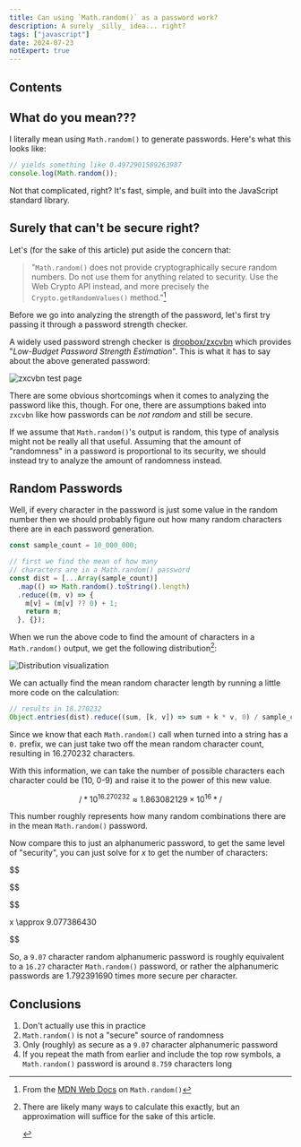 ```yaml
---
title: Can using `Math.random()` as a password work?
description: A surely _silly_ idea... right?
tags: ["javascript"]
date: 2024-07-23
notExpert: true
---
```


## Contents

## What do you mean???

I literally mean using `Math.random()` to generate passwords. Here's what this
looks like:

```javascript title="password.js" attribution="😬 this *seems* bad, right?"
// yields something like 0.4972901589263987
console.log(Math.random());
```

Not that complicated, right? It's fast, simple, and built into the JavaScript
standard library.

## Surely that can't be secure right?

Let's (for the sake of this article) put aside the concern that:

> "`Math.random()` does not provide cryptographically secure random numbers. Do
> not use them for anything related to security. Use the Web Crypto API
> instead, and more precisely the `Crypto.getRandomValues()` method."[^1]

Before we go into analyzing the strength of the password, let's first try
passing it through a password strength checker.

A widely used password strengh checker is
[dropbox/zxcvbn](https://github.com/dropbox/zxcvbn) which provides "_Low-Budget
Password Strength Estimation_". This is what it has to say about the above
generated password:

![zxcvbn test page](zxcvbn.png "Using the `zxcvbn` [test page](https://lowe.github.io/tryzxcvbn/)")

There are some obvious shortcomings when it comes to analyzing the password
like this, though. For one, there are assumptions baked into `zxcvbn` like how
passwords can be _not random_ and still be secure.

If we assume that `Math.random()`'s output is random, this type of analysis
might not be really all that useful. Assuming that the amount of "randomness"
in a password is proportional to its security, we should instead try to analyze
the amount of randomness instead.

## Random Passwords

Well, if every character in the password is just some value in the random number
then we should probably figure out how many random characters there are in each
password generation.

```javascript title="character-count.js"
const sample_count = 10_000_000;

// first we find the mean of how many
// characters are in a Math.random() password
const dist = [...Array(sample_count)]
  .map(() => Math.random().toString().length)
  .reduce((m, v) => {
    m[v] = (m[v] ?? 0) + 1;
    return m;
  }, {});
```

When we run the above code to find the amount of characters in a
`Math.random()` output, we get the following distribution[^2]:

![Distribution visualization](lengths.png "Distribution of character count in `Math.random()` passwords")

We can actually find the mean random character length by running a little more
code on the calculation:

```javascript title="character-count.js"
// results in 18.270232
Object.entries(dist).reduce((sum, [k, v]) => sum + k * v, 0) / sample_count;
```

Since we know that each `Math.random()` call when turned into a string has a
`0.` prefix, we can just take two off the mean random character count,
resulting in $16.270232$ characters.

With this information, we can take the number of possible characters each
character could be (10, 0-9) and raise it to the power of this new value.

$$
{/* 10^{16.270232} \approx 1.863082129 \times 10^{16} */}
$$

This number roughly represents how many random combinations there are in the
mean `Math.random()` password.

Now compare this to just an alphanumeric password, to get the same level of
"security", you can just solve for $x$ to get the number of characters:

$$


$$

$$

x \approx 9.077386430


$$

So, a `9.07` character random alphanumeric password is roughly equivalent to a
`16.27` character `Math.random()` password, or rather the alphanumeric
passwords are $1.792391690$ times more secure per character.

## Conclusions

1. Don't actually use this in practice
2. `Math.random()` is not a "secure" source of randomness
3. Only (roughly) as secure as a `9.07` character alphanumeric password
4. If you repeat the math from earlier and include the top row symbols, a
   `Math.random()` password is around `8.759` characters long

[^1]: From the [MDN Web Docs](https://developer.mozilla.org/en-US/docs/Web/JavaScript/Reference/Global_Objects/Math/random) on `Math.random()`

[^2]:
    There are likely many ways to calculate this exactly, but an approximation
    will suffice for the sake of this article.

    $$
    $$
